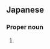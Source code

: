 ==Japanese==
{{ja-kanjitab|英|里|香}}

===Proper noun===
{{ja-pos|proper|えりか}}

# {{given name|female|lang=ja|sort=えりか}}